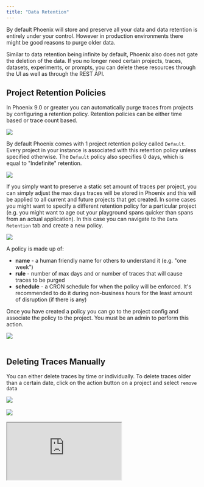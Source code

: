 ```yaml
---
title: "Data Retention"
---
```


By default Phoenix will store and preserve all your data and data retention is entirely under your control. However in production environments there might be good reasons to purge older data. 

Similar to data retention being infinite by default, Phoenix also does not gate the deletion of the data. If you no longer need certain projects, traces, datasets, experiments, or prompts, you can delete these resources through the UI as well as through the REST API.

## Project Retention Policies

In Phoenix 9.0 or greater you can automatically purge traces from projects by configuring a retention policy. Retention policies can be either time based or trace count based.

<Frame caption="A retention policy starts deleting traces that are outside of the retention window">
  <img src="/images/654ba32c-image.jpeg" />
</Frame>

By default Phoenix comes with 1 project retention policy called `Default`. Every project in your instance is associated with this retention policy unless specified otherwise. The `Default` policy also specifies 0 days, which is equal to "Indefinite" retention.

<Frame caption="By default phoenix retains all the data you send it">
  <img src="/images/2a8882f0-image.jpeg" />
</Frame>

If you simply want to preserve a static set amount of traces per project, you can simply adjust the max days traces will be stored in Phoenix and this will be applied to all current and future projects that get created. In some cases you might want to specify a different retention policy for a particular project (e.g. you might want to age out your playground spans quicker than spans from an actual application). In this case you can navigate to the `Data Retention` tab and create a new policy.

<Frame caption="Create a new retention policy to associate with projects">
  <img src="/images/6a7abd89-image.jpeg" />
</Frame>

A policy is made up of:

* **name** - a human friendly name for others to understand it (e.g. "one week")
* **rule** - number of max days and or number of traces that will cause traces to be purged
* **schedule** - a CRON schedule for when the policy will be enforced. It's recommended to do it during non-business hours for the least amount of disruption (if there is any)

Once you have created a policy you can go to the project config and associate the policy to the project. You must be an admin to perform this action.

<Frame caption="Select your new policy in the project config tab">
  <img src="/images/3869a5d8-image.jpeg" />
</Frame>
<br></br>

## Deleting Traces Manually

You can either delete traces by time or individually. To delete traces older than a certain date, click on the action button on a project and select `remove data`

<Frame caption="Click Remove Data. You will be able to delete traces older than a certain date.">
  <img src="/images/ceeea308-image.jpeg" />
</Frame>
<br></br>

<Frame caption="Select a date. Traces older than the given date will be purged.">
  <img src="/images/3dbac656-image.jpeg" />
</Frame>
<br></br>

<div>
  <div style={{ position: "relative", paddingBottom: "56.25%", height: "0", overflow: "hidden", marginBottom: "10px" }}>
    <iframe 
      src="https://cdn.iframe.ly/Glgk78D"
      style={{ 
        position: "absolute",
        top: "0",
        left: "0",
        width: "100%",
        height: "100%",
        border: "0"
      }}
      allowFullScreen
      allow="encrypted-media *;"
    />
  </div>
  <div style={{ textAlign: "center", marginBottom: "20px", fontSize: "0.9em", color: "#666" }}>
    How to configure retention policies
  </div>
</div>